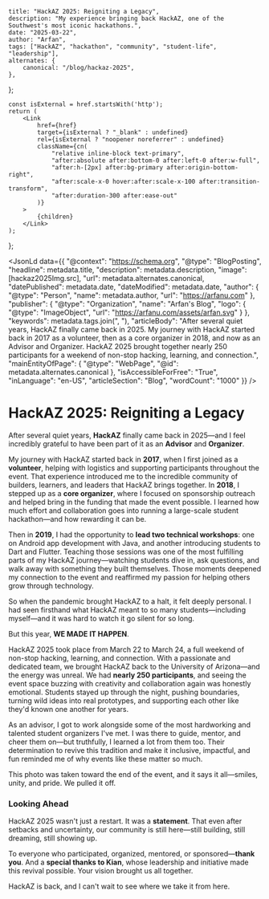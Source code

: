 
	title: "HackAZ 2025: Reigniting a Legacy",
	description: "My experience bringing back HackAZ, one of the Southwest's most iconic hackathons.",
	date: "2025-03-22",
	author: "Arfan",
	tags: ["HackAZ", "hackathon", "community", "student-life", "leadership"],
	alternates: {
		canonical: "/blog/hackaz-2025",
	},
};

	const isExternal = href.startsWith('http');
	return (
		<Link
			href={href}
			target={isExternal ? "_blank" : undefined}
			rel={isExternal ? "noopener noreferrer" : undefined}
			className={cn(
				"relative inline-block text-primary",
				"after:absolute after:bottom-0 after:left-0 after:w-full",
				"after:h-[2px] after:bg-primary after:origin-bottom-right",
				"after:scale-x-0 hover:after:scale-x-100 after:transition-transform",
				"after:duration-300 after:ease-out"
			)}
		>
			{children}
		</Link>
	);
};

<JsonLd data={{
	"@context": "https://schema.org",
	"@type": "BlogPosting",
	"headline": metadata.title,
	"description": metadata.description,
	"image": [hackaz2025Img.src],
	"url": metadata.alternates.canonical,
	"datePublished": metadata.date,
	"dateModified": metadata.date,
	"author": {
		"@type": "Person",
		"name": metadata.author,
		"url": "https://arfanu.com"
	},
	"publisher": {
		"@type": "Organization",
		"name": "Arfan's Blog",
		"logo": {
			"@type": "ImageObject",
			"url": "https://arfanu.com/assets/arfan.svg"
		}
	},
	"keywords": metadata.tags.join(", "),
	"articleBody": "After several quiet years, HackAZ finally came back in 2025. My journey with HackAZ started back in 2017 as a volunteer, then as a core organizer in 2018, and now as an Advisor and Organizer. HackAZ 2025 brought together nearly 250 participants for a weekend of non-stop hacking, learning, and connection.",
	"mainEntityOfPage": {
		"@type": "WebPage",
		"@id": metadata.alternates.canonical
	},
	"isAccessibleForFree": "True",
	"inLanguage": "en-US",
	"articleSection": "Blog",
	"wordCount": "1000"
}} />

# HackAZ 2025: Reigniting a Legacy

After several quiet years, **<StyledLink href="https://hack.arizona.edu">HackAZ</StyledLink>** finally came back in 2025—and I feel incredibly grateful to have been part of it as an **Advisor** and **Organizer**.

My journey with HackAZ started back in **2017**, when I first joined as a **volunteer**, helping with logistics and supporting participants throughout the event. That experience introduced me to the incredible community of builders, learners, and leaders that HackAZ brings together. In **2018**, I stepped up as a **core organizer**, where I focused on sponsorship outreach and helped bring in the funding that made the event possible. I learned how much effort and collaboration goes into running a large-scale student hackathon—and how rewarding it can be.

Then in **2019**, I had the opportunity to **lead two technical workshops**: one on Android app development with Java, and another introducing students to Dart and Flutter. Teaching those sessions was one of the most fulfilling parts of my HackAZ journey—watching students dive in, ask questions, and walk away with something they built themselves. Those moments deepened my connection to the event and reaffirmed my passion for helping others grow through technology.

So when the pandemic brought HackAZ to a halt, it felt deeply personal. I had seen firsthand what HackAZ meant to so many students—including myself—and it was hard to watch it go silent for so long.

But this year, **WE MADE IT HAPPEN**.

HackAZ 2025 took place from March 22 to March 24, a full weekend of non-stop hacking, learning, and connection. With a passionate and dedicated team, we brought HackAZ back to the University of Arizona—and the energy was unreal. We had **nearly 250 participants**, and seeing the event space buzzing with creativity and collaboration again was honestly emotional. Students stayed up through the night, pushing boundaries, turning wild ideas into real prototypes, and supporting each other like they'd known one another for years.

As an advisor, I got to work alongside some of the most hardworking and talented student organizers I've met. I was there to guide, mentor, and cheer them on—but truthfully, I learned a lot from them too. Their determination to revive this tradition and make it inclusive, impactful, and fun reminded me of why events like these matter so much.

<MaskedImage
	src={hackaz2025Img}
	alt="HackAZ 2025 Team"
	width={500}
	height={500}
	variant="shape6"
	className="w-[70%] rounded-lg mx-auto"
/>

<div className="flex justify-center">
	<p className="leading-snug mt-2 text-sm">
		This photo was taken toward the end of the event, and it says it all—smiles, unity, and pride. We pulled it off.
	</p>
</div>

### Looking Ahead

HackAZ 2025 wasn't just a restart. It was a **statement**. That even after setbacks and uncertainty, our community is still here—still building, still dreaming, still showing up.

To everyone who participated, organized, mentored, or sponsored—**thank you**. And a **special thanks to Kian**, whose leadership and initiative made this revival possible. Your vision brought us all together.

HackAZ is back, and I can't wait to see where we take it from here.
